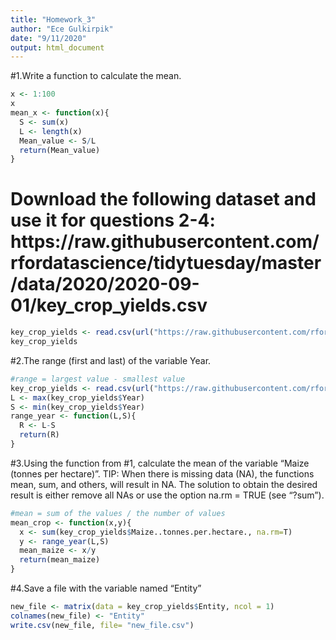 ```yaml
---
title: "Homework_3"
author: "Ece Gulkirpik"
date: "9/11/2020"
output: html_document
---
```


#1.Write a function to calculate the mean.
```r
x <- 1:100
x
mean_x <- function(x){
  S <- sum(x)
  L <- length(x)
  Mean_value <- S/L
  return(Mean_value)
}
```

# Download the following dataset and use it for questions 2-4: https://raw.githubusercontent.com/rfordatascience/tidytuesday/master/data/2020/2020-09-01/key_crop_yields.csv 
```r
key_crop_yields <- read.csv(url("https://raw.githubusercontent.com/rfordatascience/tidytuesday/master/data/2020/2020-09-01/key_crop_yields.csv"))
key_crop_yields
```

#2.The range (first and last) of the variable Year.
```r
#range = largest value - smallest value
key_crop_yields <- read.csv(url("https://raw.githubusercontent.com/rfordatascience/tidytuesday/master/data/2020/2020-09-01/key_crop_yields.csv"))
L <- max(key_crop_yields$Year)
S <- min(key_crop_yields$Year)
range_year <- function(L,S){
  R <- L-S
  return(R)
}
```

#3.Using the function from #1, calculate the mean of the variable "Maize (tonnes per hectare)".  TIP: When there is missing data (NA), the functions mean, sum, and others, will result in NA. The solution to obtain the desired result is either remove all NAs or use the option na.rm = TRUE (see "?sum").
```r
#mean = sum of the values / the number of values
mean_crop <- function(x,y){
  x <- sum(key_crop_yields$Maize..tonnes.per.hectare., na.rm=T)
  y <- range_year(L,S)
  mean_maize <- x/y
  return(mean_maize)
}
```

#4.Save a file with the variable named "Entity"
```r
new_file <- matrix(data = key_crop_yields$Entity, ncol = 1)
colnames(new_file) <- "Entity"
write.csv(new_file, file= "new_file.csv")
```

